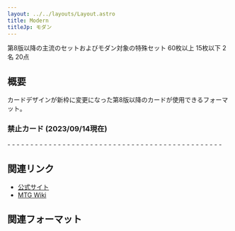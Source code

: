 ```yaml
---
layout: ../../layouts/Layout.astro
title: Modern
titleJp: モダン
---
```



<div class="flex gap-2 m-2 flex-wrap justify-center">
  <Card title="カードプール" class="flex-none basis-80 xl:basis-96">
    <AreaIcon slot="img" />
    第8版以降の主流のセットおよびモダン対象の特殊セット
  </Card>
  <Card title="デッキ枚数" class="flex-none basis-80 xl:basis-96">
    <CardsIcon slot="img" />
    60枚以上
  </Card>
  <Card title="サイドボード枚数" class="flex-none basis-80 xl:basis-96">
    <PlusIcon slot="img" />
    15枚以下
  </Card>
  <Card title="プレイ人数" class="flex-none basis-80 xl:basis-96">
    <PeopleIcon slot="img" />
    2名
  </Card>
  <Card title="開始ライフ" class="flex-none basis-80 xl:basis-96">
    <HeartIcon slot="img" />
    20点
  </Card>
  <OXCard title="プレイ可能環境" class="flex-none basis-80 xl:basis-96" list={[
		{name:"Paper", value: true},
		{name:"Magic Online", value: true},
		{name:"Magic Arena", value: false}
	]}>
    <CircleIcon slot="img"/>
  </OXCard>
</div>

## 概要

カードデザインが新枠に変更になった第8版以降のカードが使用できるフォーマット。

### 禁止カード (2023/09/14現在)

<div class="three-column-list">
  - <CardName name="Ancient Den" nameJp="古えの居住地" />
  - <CardName name="Arcum's Astrolabe" nameJp="アーカムの天測儀" />
  - <CardName name="Birthing Pod" nameJp="出産の殻" />
  - <CardName name="Blazing Shoal" nameJp="猛火の群れ" />
  - <CardName name="Bridge from Below" nameJp="黄泉からの橋" />
  - <CardName name="Chrome Mox" nameJp="金属モックス" />
  - <CardName name="Cloudpost" nameJp="雲上の座" />
  - <CardName name="Dark Depths" nameJp="暗黒の深部" />
  - <CardName name="Deathrite Shaman" nameJp="死儀礼のシャーマン" />
  - <CardName name="Dig Through Time" nameJp="時を越えた探索" />
  - <CardName name="Dread Return" nameJp="戦慄の復活" />
  - <CardName name="Eye of Ugin" nameJp="ウギンの目" />
  - <CardName name="Faithless Looting" nameJp="信仰無き物あさり" />
  - <CardName name="Field of the Dead" nameJp="死者の原野" />
  - <CardName name="Gitaxian Probe" nameJp="ギタクシア派の調査" />
  - <CardName name="Glimpse of Nature" nameJp="垣間見る自然" />
  - <CardName name="Golgari Grave-Troll" nameJp="ゴルガリの墓トロール" />
  - <CardName name="Great Furnace" nameJp="大焼炉" />
  - <CardName name="Green Sun's Zenith" nameJp="緑の太陽の頂点" />
  - <CardName name="Hogaak, Arisen Necropolis" nameJp="甦る死滅都市、ホガーク" />
  - <CardName name="Hypergenesis" nameJp="超起源" />
  - <CardName name="Krark-Clan Ironworks" nameJp="クラーク族の鉄工所" />
  - <CardName name="Lurrus of the Dream-Den" nameJp="夢の巣のルールス" />
  - <CardName name="Mental Misstep" nameJp="精神的つまづき" />
  - <CardName name="Mox Opal" nameJp="オパールのモックス" />
  - <CardName name="Mycosynth Lattice" nameJp="マイコシンスの格子" />
  - <CardName name="Mystic Sanctuary" nameJp="神秘の聖域" />
  - <CardName name="Oko, Thief of Crowns" nameJp="王冠泥棒、オーコ" />
  - <CardName name="Once Upon a Time" nameJp="むかしむかし" />
  - <CardName name="Ponder" nameJp="思案" />
  - <CardName name="Punishing Fire" nameJp="罰する火" />
  - <CardName name="Rite of Flame" nameJp="炎の儀式" />
  - <CardName name="Seat of the Synod" nameJp="教議会の座席" />
  - <CardName name="Second Sunrise" nameJp="第二の日の出" />
  - <CardName name="Seething Song" nameJp="煮えたぎる歌" />
  - <CardName name="Sensei's Divining Top" nameJp="師範の占い独楽" />
  - <CardName name="Simian Spirit Guide" nameJp="猿人の指導霊" />
  - <CardName name="Skullclamp" nameJp="頭蓋骨絞め" />
  - <CardName name="Splinter Twin" nameJp="欠片の双子" />
  - <CardName name="Summer Bloom" nameJp="花盛りの夏" />
  - <CardName name="Tibalt's Trickery" nameJp="ティボルトの計略" />
  - <CardName name="Treasure Cruise" nameJp="宝船の巡航" />
  - <CardName name="Tree of Tales" nameJp="伝承の樹" />
  - <CardName name="Umezawa's Jitte" nameJp="梅澤の十手" />
  - <CardName name="Uro, Titan of Nature's Wrath" nameJp="自然の怒りのタイタン、ウーロ" />
  - <CardName name="Vault of Whispers" nameJp="囁きの大霊堂" />
  - <CardName name="Yorion, Sky Nomad" nameJp="空を放浪するもの、ヨーリオン" />
</div>

## 関連リンク

- [公式サイト](https://mtg-jp.com/gameplay/format/modern.html)
- [MTG Wiki](http://mtgwiki.com/wiki/%E3%83%A2%E3%83%80%E3%83%B3)

## 関連フォーマット
